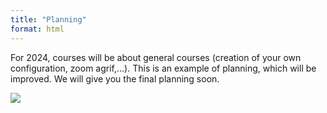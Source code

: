 ```yaml
---
title: "Planning"
format: html
---
```


For 2024, courses will be about general courses (creation of your own configuration, zoom agrif,...). This is an example of planning, which will be improved. We will give you the final planning soon. 

![](images/planning_2024_v2.png)